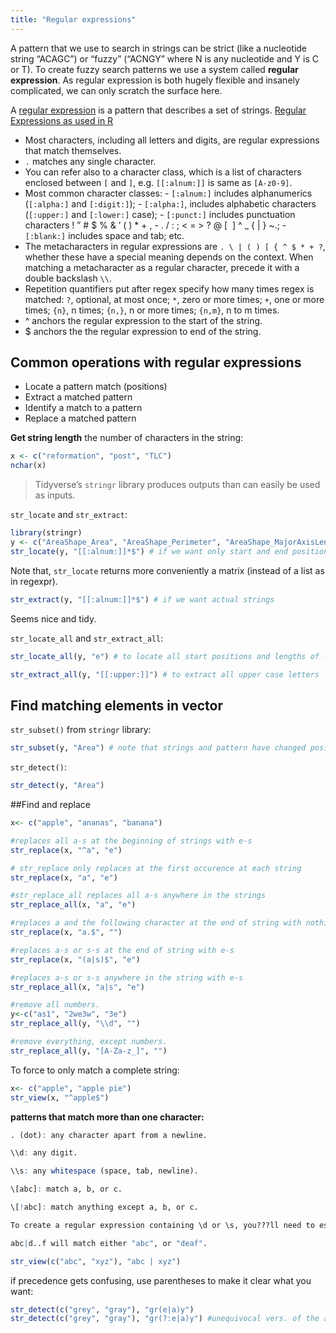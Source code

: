 ```yaml
---
title: "Regular expressions"
---
```


A pattern that we use to search in strings can be strict (like a nucleotide string "ACAGC") or "fuzzy" ("ACNGY" where N is any nucleotide and Y is C or T). To create fuzzy search patterns we use a system called **regular expression**. As regular expression is both hugely flexible and insanely complicated, we can only scratch the surface here.

A [regular expression](https://stat.ethz.ch/R-manual/R-devel/library/base/html/regex.html) is a pattern that describes a set of strings. [Regular Expressions as used in R](https://stat.ethz.ch/R-manual/R-devel/library/base/html/regex.html)

+ Most characters, including all letters and digits, are regular expressions that match themselves. 
+ `.` matches any single character.
+ You can refer also to a character class, which is a list of characters enclosed between `[` and `]`, e.g. `[[:alnum:]]` is same as `[A-z0-9]`.
+ Most common character classes:
      - `[:alnum:]` includes alphanumerics (`[:alpha:]` and `[:digit:]`); 
      - `[:alpha:]`, includes alphabetic characters (`[:upper:]` and `[:lower:]` case);
      - `[:punct:]` includes punctuation characters ! " # $ % & ' ( ) * + , - . / : ; < = > ? @ [ \ ] ^ _ ` ` { | } ~.; 
      - `[:blank:]` includes space and tab; etc. 
+ The metacharacters in regular expressions are `. \ | ( ) [ { ^ $ * + ?`, whether these have a special meaning depends on the context. When matching a metacharacter as a regular character, precede it with a double backslash `\\`.
+ Repetition quantifiers put after regex specify how many times regex is matched: `?`, optional, at most once; `*`, zero or more times; `+`, one or more times; `{n}`, n times; `{n,}`, n or more times; `{n,m}`, n to m times. 
+ ^ anchors the regular expression to the start of the string.
+ $ anchors the the regular expression to end of the string.

## Common operations with regular expressions

+ Locate a pattern match (positions)
+ Extract a matched pattern
+ Identify a match to a pattern
+ Replace a matched pattern

**Get string length**
the number of characters in the string:
```r
x <- c("reformation", "post", "TLC")
nchar(x)
```


> Tidyverse's `stringr` library  produces outputs than can easily be used as inputs.

 `str_locate` and `str_extract`:
```r
library(stringr)
y <- c("AreaShape_Area", "AreaShape_Perimeter", "AreaShape_MajorAxisLength", "Intensity_MADIntensity")
str_locate(y, "[[:alnum:]]*$") # if we want only start and end positions
```
Note that, `str_locate` returns more conveniently a matrix (instead of a list as in regexpr).

```r
str_extract(y, "[[:alnum:]]*$") # if we want actual strings
```
Seems nice and tidy.


`str_locate_all` and `str_extract_all`:
```r
str_locate_all(y, "e") # to locate all start positions and lengths of letter "e"
```

```r
str_extract_all(y, "[[:upper:]]") # to extract all upper case letters
```


## Find matching elements in vector

`str_subset()` from `stringr` library:
```r
str_subset(y, "Area") # note that strings and pattern have changed positions
```

 `str_detect()`:
```r
str_detect(y, "Area")
```

##Find and replace

```r
x<- c("apple", "ananas", "banana")

#replaces all a-s at the beginning of strings with e-s
str_replace(x, "^a", "e") 

# str_replace only replaces at the first occurence at each string
str_replace(x, "a", "e") 

#str_replace_all replaces all a-s anywhere in the strings
str_replace_all(x, "a", "e") 

#replaces a and the following character at the end of string with nothing (i.e. deletes 2 chars)
str_replace(x, "a.$", "")

#replaces a-s or s-s at the end of string with e-s
str_replace(x, "(a|s)$", "e")

#replaces a-s or s-s anywhere in the string with e-s
str_replace_all(x, "a|s", "e")

#remove all numbers. 
y<-c("as1", "2we3w", "3e")
str_replace_all(y, "\\d", "") 

#remove everything, except numbers. 
str_replace_all(y, "[A-Za-z_]", "") 
```


To force to only match a complete string:

```r
x<- c("apple", "apple pie")
str_view(x, "^apple$")
```

**patterns that match more than one character:**


```r

. (dot): any character apart from a newline.

\\d: any digit.

\\s: any whitespace (space, tab, newline).

\[abc]: match a, b, or c.

\[!abc]: match anything except a, b, or c.

To create a regular expression containing \d or \s, you???ll need to escape the \ for the string, so you???ll type "\\\\d" or "\\\\s".

abc|d..f will match either "abc", or "deaf". 
```


```r
str_view(c("abc", "xyz"), "abc | xyz")
```

if precedence gets confusing, use parentheses to make it clear what you want:

```r
str_detect(c("grey", "gray"), "gr(e|a)y")
str_detect(c("grey", "gray"), "gr(?:e|a)y") #unequivocal vers. of the above

```

